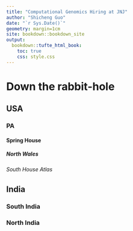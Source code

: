 ```yaml
--- 
title: "Computational Genomics Hiring at JNJ"
author: "Shicheng Guo"
date: "`r Sys.Date()`"
geometry: margin=1cm
site: bookdown::bookdown_site
output:
  bookdown::tufte_html_book:
    toc: true
    css: style.css
---
```


# Down the rabbit-hole
## USA
### PA
#### Spring House
##### North Wales
###### South House Atlas
## India
### South India
### North India


